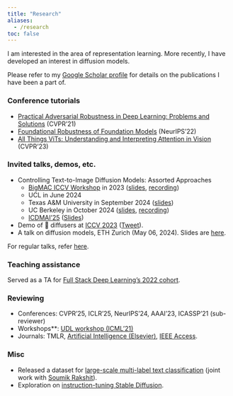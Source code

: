 ```yaml
---
title: "Research"
aliases: 
  - /research
toc: false
---
```

I am interested in the area of representation learning. More recently, I have developed an interest in diffusion models. 

Please refer to my [Google Scholar profile](https://scholar.google.com/citations?user=ecW-EE4AAAAJ&hl=en#) for details
on the publications I have been a part of. 

### Conference tutorials

- [Practical Adversarial Robustness in Deep Learning: Problems and Solutions](https://sites.google.com/view/par-2021) (CVPR'21)
- [Foundational Robustness of Foundation Models](https://sites.google.com/view/neurips2022-frfm-turotial/) (NeurIPS'22)
- [All Things ViTs: Understanding and Interpreting Attention in Vision](https://all-things-vits.github.io/atv/) (CVPR'23)

### Invited talks, demos, etc.

- Controlling Text-to-Image Diffusion Models: Assorted Approaches 
  - [BigMAC ICCV Workshop](https://bigmac-vision.github.io/) in 2023 ([slides](https://docs.google.com/presentation/d/1h5m96ne8OHh7mRigMqBTRtiLMADG-r2qudFGL57KCYA/edit#slide=id.p), [recording](https://www.youtube.com/watch?v=XiouM3MEOKs&t=9254s))
  - UCL in June 2024
  - Texas A&M University in September 2024 ([slides](https://docs.google.com/presentation/d/12svjPQlZcnk5bykRguWeX1wEMGJ5XiBgzYFNWT3GMK0/edit?usp=sharing))
  - UC Berkeley in October 2024 ([slides](https://docs.google.com/presentation/d/16DKCpmFNu0eUxHQJm9TpKnKm3grk6YAafEI0Mw8Lkqs/edit?usp=sharing), [recording](https://youtu.be/rcTsFgRF6DA))
  - [ICDMAI'25](https://icdmai.org/) ([Slides](https://docs.google.com/presentation/d/1aSh53qM3Bv_edSfxXYtKmwaf0tiMn82w_-FYds7YTRc/edit?usp=sharing))
- Demo of 🧨 diffusers at [ICCV 2023](https://iccv2023.thecvf.com/demos-111.php) ([Tweet](https://x.com/RisingSayak/status/1709495863700025363?s=20)).
- A talk on diffusion models, ETH Zurich (May 06, 2024). Slides are [here](https://docs.google.com/presentation/d/1vuAmG9O3N12d2amjjfy3_qUwvp1cRrjMAKjSDl-N_os/edit?usp=sharing).

For regular talks, refer [here](https://sayak.dev/talksseminarsworkshops/). 

### Teaching assistance

Served as a TA for [Full Stack Deep Learning’s 2022 cohort](https://fullstackdeeplearning.com/course/2022/#teaching-assistants).

### Reviewing

* Conferences: CVPR'25, ICLR'25, NeurIPS'24, AAAI'23, ICASSP'21 (sub-reviewer)
* Workshops**: [UDL workshop (ICML'21)](https://sites.google.com/view/udlworkshop2021/home)
* Journals: TMLR, [Artificial Intelligence (Elsevier)](https://www.journals.elsevier.com/artificial-intelligence), [IEEE Access](https://ieeeaccess.ieee.org/).

### Misc

- Released a dataset for [large-scale multi-label text classification](https://github.com/soumik12345/multi-label-text-classification) (joint work with [Soumik Rakshit](https://github.com/soumik12345)).
- Exploration on [instruction-tuning Stable Diffusion](https://huggingface.co/blog/instruction-tuning-sd).
